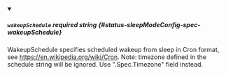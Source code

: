 
<details className="config-field" data-expandable="false" open>
<summary>

##### `wakeupSchedule` <span className="config-field-required" data-required="false">required</span> <span className="config-field-type">string</span> <span className="config-field-default"></span> <span className="config-field-enum"></span> {#status-sleepModeConfig-spec-wakeupSchedule}

WakeupSchedule specifies scheduled wakeup from sleep in Cron format, see https://en.wikipedia.org/wiki/Cron.
Note: timezone defined in the schedule string will be ignored. Use ".Spec.Timezone" field instead.

</summary>



</details>
